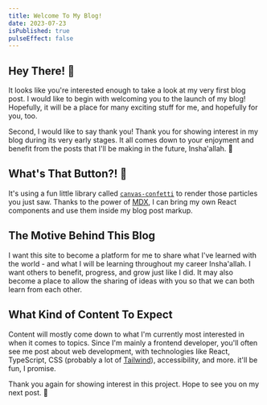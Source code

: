 ```yaml
---
title: Welcome To My Blog!
date: 2023-07-23
isPublished: true
pulseEffect: false
---
```



## Hey There! 👋

<ConfettiButton lazyMotion={false} attractive children='Celebrate!' />

It looks like you're interested enough to take a look at my very first blog post.
I would like to begin with welcoming you to the launch of my blog! Hopefully, it will be a place for many exciting stuff for me, and hopefully for you, too.

Second, I would like to say thank you! Thank you for showing interest in my blog during its very early stages. It all comes down to your enjoyment and benefit from the posts that I'll be making in the future, Insha'allah. 🤲

## What's That Button?! 👀

It's using a fun little library called [`canvas-confetti`](https://npm.im/canvas-confetti) to render those particles you just saw. Thanks to the power of [MDX](https://mdxjs.com), I can bring my own React components and use them inside my blog post markup.

## The Motive Behind This Blog

I want this site to become a platform for me to share what I've learned with the world - and what I will be learning throughout my career Insha'allah. I want others to benefit, progress, and grow just like I did. It may also become a place to allow the sharing of ideas with you so that we can both learn from each other.

## What Kind of Content To Expect

Content will mostly come down to what I'm currently most interested in when it comes to topics. Since I'm mainly a frontend developer, you'll often see me post about web development, with technologies like React, TypeScript, CSS (probably a lot of [Tailwind](https://tailwindcss.com)), accessibility, and more. it'll be fun, I promise.

Thank you again for showing interest in this project. Hope to see you on my next post. 🤗

